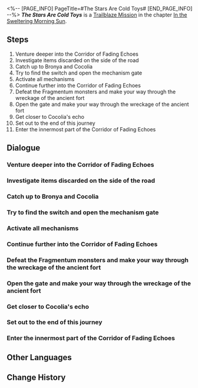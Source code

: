 <%-- [PAGE_INFO]
PageTitle=#The Stars Are Cold Toys#
[END_PAGE_INFO] --%>
{{Stub|Dialogue.}}
{{Mission Infobox
|id            = 1011301
|title         = 
|image         = <!--Mission The Stars Are Cold Toys.png-->
|type          = Trailblaze
|event_name    = 
|chapter       = In the Sweltering Morning Sun
|requirements  = [[Trailblaze Mission]] ''[[Soldiers Stay Silent]]'' completed
|summary       = Following the traces left by Cocolia and Bronya, you eventually reach the end of the Corridor. The Stellaron is within reach.
|characters    = Bronya; Cocolia; Cocolia's Echo; Dan Heng; March 7th; Seele; Trailblazer
|startLocation = [[Jarilo-VI]] - [[Corridor of Fading Echoes]]
|world         = Jarilo-VI
|area          = Corridor of Fading Echoes
|prev          = Soldiers Stay Silent
|next          = Roads to the Past Have Long Been Closed
|rewards       = Trailblaze EXP*1,000; Stellar Jade*80; Traveler's Guide*3; Refined Aether*3
}}
'''''The Stars Are Cold Toys''''' is a [[Trailblaze Mission]] in the chapter [[In the Sweltering Morning Sun]].

==Steps==
# Venture deeper into the Corridor of Fading Echoes
# Investigate items discarded on the side of the road
# Catch up to Bronya and Cocolia
# Try to find the switch and open the mechanism gate
# Activate all mechanisms
# Continue further into the Corridor of Fading Echoes
# Defeat the Fragmentum monsters and make your way through the wreckage of the ancient fort
# Open the gate and make your way through the wreckage of the ancient fort
# Get closer to Cocolia's echo
# Set out to the end of this journey
# Enter the innermost part of the Corridor of Fading Echoes

<!--
==Gameplay Notes==

--><!--
==Trial Character==

-->
==Dialogue==
{{Stub Dialogue}}
===Venture deeper into the Corridor of Fading Echoes===
{{Mission Description|type=trailblaze|location=Corridor of Fading Echoes|After witnessing the Landau siblings fighting side by side, you truly understand what perseverance and bravery really mean.<br />You just made your way through a fierce battlefield, and now you find yourself inside a Fragmentum maze deafened by silence &mdash; the deathly quiet of this place sends a chill down your spine.<br />Something dangerous seems to lurk in the suffocating air here... All you can do now is to carefully investigate the surroundings while trying to figure out a way to venture deeper into the Fragmentum.}}
{{Dialogue Start}}
:{{tx}}
{{Dialogue End}}

===Investigate items discarded on the side of the road===
{{Mission Description|type=trailblaze|location=Corridor of Fading Echoes|update|After witnessing the Landau siblings fighting side by side, you truly understand what perseverance and bravery really mean.<br />You just made your way through a fierce battlefield and now you find yourself inside a Fragmentum maze deafened by silence &mdash; the deathly quiet of this place sends a chill down your spine.<br />Here, March 7th is showing excellent dexterity never before seen: She notices the strange objects discarded on the roadside that don't seem to belong to this dimension.<br />Although Dan Heng has reminded everyone that the Fragmentum is filled with traps, your nature for adventure tells you that it's necessary to take a closer look.}}
{{Dialogue Start}}
:{{tx}}
{{Dialogue End}}

===Catch up to Bronya and Cocolia===
{{Mission Description|type=trailblaze|location=Corridor of Fading Echoes|update|After witnessing the Landau siblings fighting side by side, you truly understand what perseverance and bravery really mean.<br />You just made your way through a fierce battlefield and now you find yourself inside a Fragmentum maze deafened by silence &mdash; the deathly quiet of this place sends a chill down your spine.<br />March 7th accomplished another feat after discovering the item left behind by Bronya. This time she discovered that the echoing mirages of the guardian mother and daughter have appeared just up ahead.<br />This is undoubtedly a manifestation of the Fragmentum's unique nature of imitating reality &mdash; the two might have been here not long ago. Catch up to them and take a look!}}
{{Dialogue Start}}
:{{tx}}
{{Dialogue End}}

===Try to find the switch and open the mechanism gate===
{{Mission Description|type=trailblaze|location=Corridor of Fading Echoes|update|A giant mechanism gate stops your advance once again.<br />Armed with the experience of dealing with the gear bridge in the Silvermane Guard Restricted Zone, you quickly realize that if you want to unlock the mechanism in front of you, you'll have to find the device linked to it.<br />These types of devices aren't usually set up very far... Try looking in the area!}}
{{Dialogue Start}}
:{{tx}}
{{Dialogue End}}

===Activate all mechanisms===
{{Mission Description|type=trailblaze|location=Corridor of Fading Echoes|update|A giant mechanism gate stops your advance once again.<br />Armed with the experience of dealing with the gear bridge in the Silvermane Guard Restricted Zone, you quickly realize that if you want to unlock the mechanism in front of you, you'll have to find the device linked to it.<br />Apparently, there is more than just one device that controls the mechanism gate &mdash; you can't help but think that the sole purpose of this gate is to torture its user...<br />However, complaining won't do you any good. Keep searching for the remaining devices!}}
{{Dialogue Start}}
:{{tx}}
{{Dialogue End}}

===Continue further into the Corridor of Fading Echoes===
{{Mission Description|type=trailblaze|location=Corridor of Fading Echoes|update|After running around in the Fragmentum maze for a long time, you've finally found all the devices and successfully unlocked the mechanism gate.<br />The path to the depths of the maze is wide open once again &mdash; erm, at least you would like to think so.<br />Anyhow, there's no way to tell what obstacles remain in the path ahead. You'll find out when you venture deeper into the Fragmentum.}}
{{Dialogue Start}}
:{{tx}}
{{Dialogue End}}

===Defeat the Fragmentum monsters and make your way through the wreckage of the ancient fort===
{{Mission Description|type=trailblaze|location=Corridor of Fading Echoes|update|Based on the surrounding structures, it's likely that you've arrived in a core area of an ancient citadel that used to stand on the edge of civilization.<br />You can gather yourself here and investigate the trash piles you think may be of value until you lose interest in the history of this place.<br />Your enemies will sit and wait on the path you must take and allow any degree of destruction you may cause here. Then they will be defeated by you and end their meaningless lives.}}
{{Dialogue Start}}
:{{tx}}
{{Dialogue End}}

===Open the gate and make your way through the wreckage of the ancient fort===
{{Mission Description|type=trailblaze|location=Corridor of Fading Echoes|update|Based on the surrounding structures, it's likely that you've arrived in a core area of an ancient citadel that used to stand on the edge of civilization.<br />You can gather yourself here and investigate the trash piles you think may be of value until you lose interest in the history of this place.<br />The dangers that surround the exit of the old town wreckage have been cleared out. You can leave this place at any time.}}
{{Dialogue Start}}
:{{tx}}
{{Dialogue End}}

===Get closer to Cocolia's echo===
{{Mission Description|type=trailblaze|location=Corridor of Fading Echoes|update|The echoing mirage of the Supreme Guardian has appeared in front of you once again &mdash; however, this time, the guardian's noble daughter is no longer by her side.<br />Although this place has been devoured by the Fragmentum to its core and nothing is behaving the way it should, this is something even more peculiar...<br />Is this a sign of misfortune? Or could it just be one error out of the tens of thousands taking place in the Fragmentum? The answer to this question lies in the echoing cadence of the humanoid.}}
{{Dialogue Start}}
:{{tx}}
{{Dialogue End}}

===Set out to the end of this journey===
{{Mission Description|type=trailblaze|location=Corridor of Fading Echoes|update|Your first Trailblaze journey is nearing its end. At the top of these steps is the original of it all &mdash; it is where the Stellaron lay.<br />Remove the Stellaron and Belobog will be completely freed from the instability and fabricated peace, and the planet will welcome a new life.<br />However, an ending is but a new beginning &mdash; your Express will also return to its rails and head towards the next destination.<br />Once you are ready, mount the steps and witness the ending to this planet and journey.}}
{{Dialogue Start}}
:{{tx}}
{{Dialogue End}}

===Enter the innermost part of the Corridor of Fading Echoes===
{{Mission Description|type=trailblaze|location=<!--to be added-->|update|The air becomes less alive the deeper you go. An odor of gloom and rust fills your noses.<br />You feel the lingering murmured whistling become clearer in your head and become extremely dizzy.<br />Judging by what you've seen so far, you're very close to the exit of the Fragmentum maze. The question is &mdash; what lies beyond?<br />You'll only find out if you press onward.}}
{{Dialogue Start}}
:{{tx}}
{{Dialogue End}}

==Other Languages==
{{Other Languages
|en   = The Stars Are Cold Toys
|zhs  = 星星是冰冷的玩具
|zht  = 星星是冰冷的玩具
|ja   = 星は冷たいおもちゃ
|ko   = 별은 차가운 장난감
|es   = Estrellas, esos fríos juguetes
|fr   = Les étoiles sont des jouets froids
|ru   = Звёзды - это замёрзшие игрушки
|th   = ดวงดาวคือของเล่นที่แสนเยือกเย็น
|vi   = Ngôi Sao Là Món Đồ Chơi Lạnh Lẽo
|de   = Die Sterne sind kalte Spielzeuge
|id   = Bintang adalah Mainan Dingin
|pt   = As Estrelas São Bonecas Frias
}}

==Change History==
{{Change History|1.0}}
